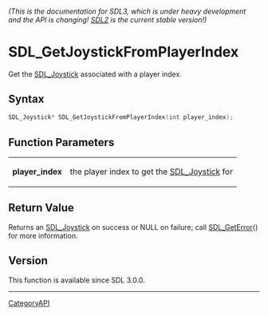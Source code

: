 ====== (This is the documentation for SDL3, which is under heavy development and the API is changing! [https://wiki.libsdl.org/ SDL2] is the current stable version!) ======
= SDL_GetJoystickFromPlayerIndex =

Get the [[SDL_Joystick]] associated with a player index.

== Syntax ==

<syntaxhighlight lang='c'>
SDL_Joystick* SDL_GetJoystickFromPlayerIndex(int player_index);
</syntaxhighlight>

== Function Parameters ==

{|
|'''player_index'''
|the player index to get the [[SDL_Joystick]] for
|}

== Return Value ==

Returns an [[SDL_Joystick]] on success or NULL on failure; call
[[SDL_GetError]]() for more information.

== Version ==

This function is available since SDL 3.0.0.

----
[[CategoryAPI]]


